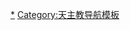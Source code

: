 {{Navbox
|name = 七宗罪
|title = [[七宗罪]]
|listclass = hlist
|image = [[File:Boschsevendeadlysins.jpg|right|100px|]]

|group1 = 相關罪宗
|list1 = 
* [[性欲|色欲]]
* [[貪食|暴食]]
* [[貪婪]]
* [[懶惰|怠惰]]（[[憂鬱]]）
* [[憤怒|暴怒]]
* [[羨慕|嫉妒]]
* [[骄傲|傲慢]]（[[虚荣]]）

|group2 = 相關人物
|list2 = 
* {{link-en|庞帝古斯主教|Evagrius Ponticus}}
* [[教宗額我略一世]]
* [[但丁·阿利吉耶里]]
* {{link-en|彼得·宾斯费尔德|Peter Binsfeld}}

|group3 = 相關作品
|list3 = 
* 《[[神曲]]》
* 《{{link-en|七罪宗与四末事|The Seven Deadly Sins and the Four Last Things}}》
* 《{{link-en|七宗罪 (1952年电影)|The Seven Deadly Sins (1952 film)|七宗罪}}》（1952年电影）
* 《{{link-en|七宗罪 (1962年电影)|The Seven Deadly Sins (1962 film)|七宗罪}}》（1962年电影）
* 《{{link-en|现代七宗罪|The Seven Deadly Sins of Modern Times}}》
* [[七宗罪 (電影)|七宗罪]]（1995年電影）
* [[七大罪 (漫畫)|七大罪]]（2012年漫畫）
* [[sin 七大罪]]（2012年跨媒體作品）

|group4 = 相關概念
|list4 = 
* [[罪 (宗教)|罪]]
* [[罪論]]
* [[七宗罪#與惡行相呼應的惡魔|七宗罪相应的恶魔]]
* [[超德|三超德]]
* [[枢德|四枢德]]
* [[七美德]]
* [[七情]]
* [[六慾]]
* [[煩惱 (佛教)|五毒]]

}}<noinclude>
{{collapsible option}}
[[Category:基督教罪论|*]]
[[Category:天主教导航模板]]
</noinclude>